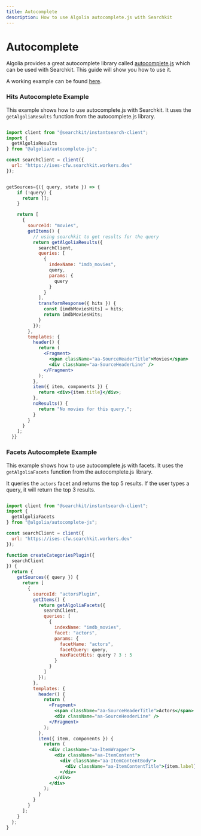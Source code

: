 ```yaml
---
title: Autocomplete
description: How to use Algolia autocomplete.js with Searchkit
---
```


# Autocomplete

Algolia provides a great autocomplete library called [autocomplete.js](https://github.com/algolia/autocomplete) which can be used with Searchkit. This guide will show you how to use it.

A working example can be found [here](/autocomplete).

### Hits Autocomplete Example

This example shows how to use autocomplete.js with Searchkit. It uses the `getAlgoliaResults` function from the autocomplete.js library.

```jsx

import client from "@searchkit/instantsearch-client";
import {
  getAlgoliaResults
} from "@algolia/autocomplete-js";

const searchClient = client({
  url: "https://ises-cfw.searchkit.workers.dev"
});


getSources={({ query, state }) => {
    if (!query) {
      return [];
    }

    return [
      {
        sourceId: "movies",
        getItems() {
          // using searchkit to get results for the query
          return getAlgoliaResults({
            searchClient,
            queries: [
              {
                indexName: "imdb_movies",
                query,
                params: {
                  query
                }
              }
            ],
            transformResponse({ hits }) {
              const [imdbMoviesHits] = hits;
              return imdbMoviesHits;
            }
          });
        },
        templates: {
          header() {
            return (
              <Fragment>
                <span className="aa-SourceHeaderTitle">Movies</span>
                <div className="aa-SourceHeaderLine" />
              </Fragment>
            );
          },
          item({ item, components }) {
            return <div>{item.title}</div>;
          },
          noResults() {
            return "No movies for this query.";
          }
        }
      }
    ];
  }}
```

### Facets Autocomplete Example

This example shows how to use autocomplete.js with facets. It uses the `getAlgoliaFacets` function from the autocomplete.js library.

It queries the `actors` facet and returns the top 5 results. If the user types a query, it will return the top 3 results.

```jsx

import client from "@searchkit/instantsearch-client";
import {
  getAlgoliaFacets
} from "@algolia/autocomplete-js";

const searchClient = client({
  url: "https://ises-cfw.searchkit.workers.dev"
});

function createCategoriesPlugin({
  searchClient
}) {
  return {
    getSources({ query }) {
      return [
        {
          sourceId: "actorsPlugin",
          getItems() {
            return getAlgoliaFacets({
              searchClient,
              queries: [
                {
                  indexName: "imdb_movies",
                  facet: "actors",
                  params: {
                    facetName: "actors",
                    facetQuery: query,
                    maxFacetHits: query ? 3 : 5
                  }
                }
              ]
            });
          },
          templates: {
            header() {
              return (
                <Fragment>
                  <span className="aa-SourceHeaderTitle">Actors</span>
                  <div className="aa-SourceHeaderLine" />
                </Fragment>
              );
            },
            item({ item, components }) {
              return (
                <div className="aa-ItemWrapper">
                  <div className="aa-ItemContent">
                    <div className="aa-ItemContentBody">
                      <div className="aa-ItemContentTitle">{item.label}</div>
                    </div>
                  </div>
                </div>
              );
            }
          }
        }
      ];
    }
  };
}
```


